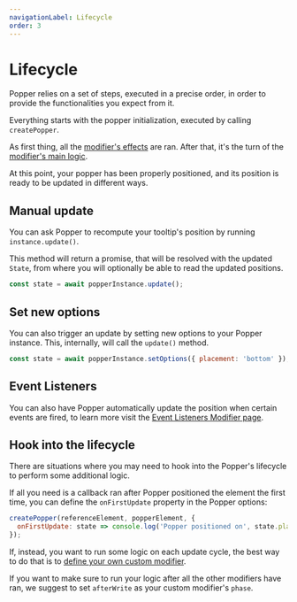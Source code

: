```yaml
---
navigationLabel: Lifecycle
order: 3
---
```


# Lifecycle

Popper relies on a set of steps, executed in a precise order, in order to
provide the functionalities you expect from it.

Everything starts with the popper initialization, executed by calling
`createPopper`.

As first thing, all the [modifier's effects](../modifiers/#effect) are ran.
After that, it's the turn of the [modifier's main logic](../modifiers/#fn).

At this point, your popper has been properly positioned, and its position is
ready to be updated in different ways.

<x-ad />

## Manual update

You can ask Popper to recompute your tooltip's position by running
`instance.update()`.

This method will return a promise, that will be resolved with the updated
`State`, from where you will optionally be able to read the updated positions.

```js
const state = await popperInstance.update();
```

## Set new options

You can also trigger an update by setting new options to your Popper instance.
This, internally, will call the `update()` method.

```js
const state = await popperInstance.setOptions({ placement: 'bottom' });
```

## Event Listeners

You can also have Popper automatically update the position when certain events
are fired, to learn more visit the
[Event Listeners Modifier page](../modifiers/event-listeners/).

## Hook into the lifecycle

There are situations where you may need to hook into the Popper's lifecycle to
perform some additional logic.

If all you need is a callback ran after Popper positioned the element the first
time, you can define the `onFirstUpdate` property in the Popper options:

```js
createPopper(referenceElement, popperElement, {
  onFirstUpdate: state => console.log('Popper positioned on', state.placement),
});
```

If, instead, you want to run some logic on each update cycle, the best way to do
that is to [define your own custom modifier](../modifiers/#custom-modifiers).

If you want to make sure to run your logic after all the other modifiers have
ran, we suggest to set `afterWrite` as your custom modifier's `phase`.
